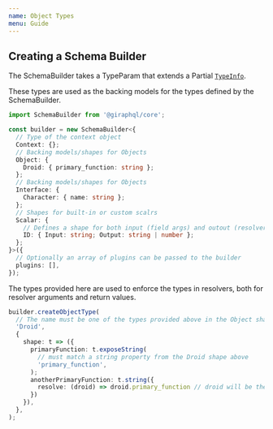 ```yaml
---
name: Object Types
menu: Guide
---
```


## Creating a Schema Builder

The SchemaBuilder takes a TypeParam that extends a Partial
[`TypeInfo`](http://localhost:3000/api-type-info).

These types are used as the backing models for the types defined by the SchemaBuilder.

```typescript
import SchemaBuilder from '@giraphql/core';

const builder = new SchemaBuilder<{
  // Type of the context object
  Context: {};
  // Backing models/shapes for Objects
  Object: {
    Droid: { primary_function: string };
  };
  // Backing models/shapes for Objects
  Interface: {
    Character: { name: string };
  };
  // Shapes for built-in or custom scalrs
  Scalar: {
    // Defines a shape for both input (field args) and outout (resolver return types)
    ID: { Input: string; Output: string | number };
  };
}>({
  // Optionally an array of plugins can be passed to the builder
  plugins: [],
});
```

The types provided here are used to enforce the types in resolvers, both for resolver arguments and
return values.

```typescript
builder.createObjectType(
  // The name must be one of the types provided above in the Object shape
  'Droid',
  {
    shape: t => ({
      primaryFunction: t.exposeString(
        // must match a string property from the Droid shape above
        'primary_function',
      );
      anotherPrimaryFunction: t.string({
        resolve: (droid) => droid.primary_function // droid will be the same type as Droid shape above
      })
    }),
  },
);
```
